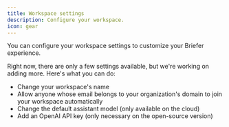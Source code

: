 ```yaml
---
title: Workspace settings
description: Configure your workspace.
icon: gear
---
```


You can configure your workspace settings to customize your Briefer experience.

Right now, there are only a few settings available, but we're working on adding more. Here's what you can do:

- Change your workspace's name
- Allow anyone whose email belongs to your organization's domain to join your workspace automatically
- Change the default assistant model (only available on the cloud)
- Add an OpenAI API key (only necessary on the open-source version)
